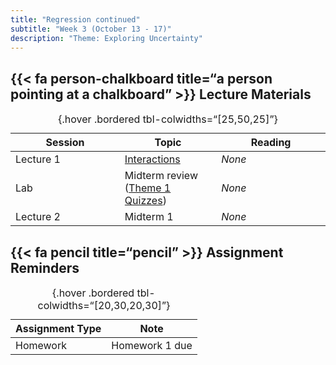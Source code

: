 ```yaml
---
title: "Regression continued"
subtitle: "Week 3 (October 13 - 17)"
description: "Theme: Exploring Uncertainty"
---
```


## {{< fa person-chalkboard title="a person pointing at a chalkboard" >}} Lecture Materials {#lecture-materials}

| Session | Topic  | Reading |
|---------|--------|---------|
| Lecture 1 | [Interactions](lecture-slides/lecture3-1.pdf){target="_blank"} | *None* |
| Lab | Midterm review ([Theme 1 Quizzes](quizzes/theme1-quizzes.pdf){target="_blank"}) | *None* |
| Lecture 2 | Midterm 1 | *None* |
: {.hover .bordered tbl-colwidths="[25,50,25]"} 

## {{< fa pencil title="pencil" >}} Assignment Reminders {#assignment-reminders}

| Assignment Type | Note                      |
|-----------------|---------------------------|
| Homework        | Homework 1 due            |
: {.hover .bordered tbl-colwidths="[20,30,20,30]"} 


